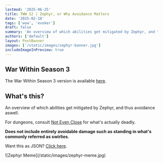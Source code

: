 ```yaml
---
lastmod: '2025-06-25'
title: TWW S2 | Zephyr, or Why Avoidance Matters
date: '2025-02-18'
tags: ['wow', 'evoker']
draft: false
summary: 'An overview of which abilities get mitigated by Zephyr, and thus by avoidance during The War Within Season 2 Patch 11.1' 
authors: ['default']
layout: PostBanner
images: ['/static/images/zephyr-banner.jpg']
includeImageInPreview: true
---
```


## War Within Season 3

The War Within Season 3 version is available [here](/blog/tww-s3-zephyr).

## What's this?

An overview of which abilities get mitigated by <WowheadLink kind="spell" id={374227} icon="ability_evoker_hoverblack">Zephyr</WowheadLink>, and thus avoidance aswell.

For dungeons, consult [Not Even Close](https://not-even-close.com/) for what's actually deadly.

**Does not include entirely avoidable damage such as standing in what's commonly referred as swirlies**.

Want this as JSON? [Click here](https://github.com/ljosberinn/gerritalex.de/blob/master/prebuild/zephyr-tww-s2.json).

<div className="flex justify-center">
    <div className="max-w-xl">
        ![Zephyr Meme](/static/images/zephyr-meme.jpg)
    </div>
</div>


<AoeSpells data={data} />
